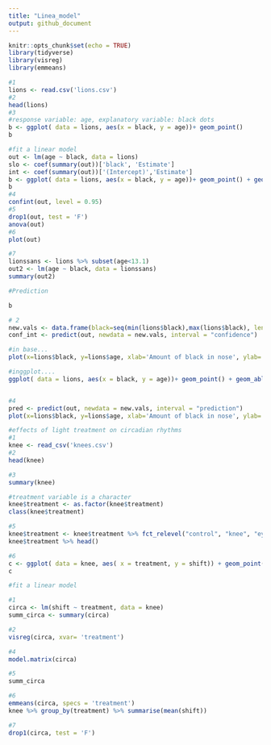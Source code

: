 ```yaml
---
title: "Linea_model"
output: github_document
---
```


```r
knitr::opts_chunk$set(echo = TRUE)
library(tidyverse)
library(visreg)
library(emmeans)
```
```r
#1
lions <- read.csv('lions.csv')
#2
head(lions)
#3 
#response variable: age, explanatory variable: black dots
b <- ggplot( data = lions, aes(x = black, y = age))+ geom_point()
b
```
```r
#fit a linear model
out <- lm(age ~ black, data = lions)
slo <- coef(summary(out))['black', 'Estimate']
int <- coef(summary(out))['(Intercept)','Estimate']
b <- ggplot( data = lions, aes(x = black, y = age))+ geom_point() + geom_abline(aes(intercept = int, slope = slo, color = 'blue'))
b
#4
confint(out, level = 0.95)
#5
drop1(out, test = 'F')
anova(out)
#6
plot(out)

#7
lionssans <- lions %>% subset(age<13.1)
out2 <- lm(age ~ black, data = lionssans)
summary(out2)
```

```r
#Prediction

b

# 2
new.vals <- data.frame(black=seq(min(lions$black),max(lions$black), length=20))
conf_int <- predict(out, newdata = new.vals, interval = "confidence")

#in base... 
plot(x=lions$black, y=lions$age, xlab='Amount of black in nose', ylab='Age', pch=16, col='red', las=1) + abline(out, lwd=2, col='blue') + lines(x=new.vals[,'black'], y=conf_int[,'lwr'], lwd=2, lty=3, col='blue') + lines( x = new.vals[,'black'], y = conf_int[, 'upr'], lwd =2, lty =2, col ='blue')

#inggplot....
ggplot( data = lions, aes(x = black, y = age))+ geom_point() + geom_abline(aes(intercept = int, slope = slo, color = 'blue')) + geom_smooth(method=lm , color="red", fill="#69b3a2", se=TRUE)


#4
pred <- predict(out, newdata = new.vals, interval = "prediction") 
plot(x=lions$black, y=lions$age, xlab='Amount of black in nose', ylab='Age', pch=16, col='red', las=1) + abline(out, lwd=2, col='blue') + lines(x=new.vals[,'black'], y=conf_int[,'lwr'], lwd=2, lty=3, col='blue') + lines( x = new.vals[,'black'], y = conf_int[, 'upr'], lwd =2, lty =2, col ='blue') + lines( x = new.vals[,'black'], y = pred[, 'upr'], lwd =2, lty =2, col ='green') + lines( x = new.vals[,'black'], y = pred[, 'lwr'], lwd =2, lty =2, col ='green')
```
```r
#effects of light treatment on circadian rhythms
#1
knee <- read_csv('knees.csv')
#2
head(knee)

#3
summary(knee)

#treatment variable is a character 
knee$treatment <- as.factor(knee$treatment)
class(knee$treatment)

#5
knee$treatment <- knee$treatment %>% fct_relevel("control", "knee", "eyes")
knee$treatment %>% head()

#6
c <- ggplot( data = knee, aes( x = treatment, y = shift)) + geom_point(aes(color = treatment))
c

```
```r
#fit a linear model 

#1
circa <- lm(shift ~ treatment, data = knee)
summ_circa <- summary(circa)

#2
visreg(circa, xvar= 'treatment')

#4
model.matrix(circa)

#5
summ_circa

#6
emmeans(circa, specs = 'treatment')
knee %>% group_by(treatment) %>% summarise(mean(shift))

#7
drop1(circa, test = 'F')
```


